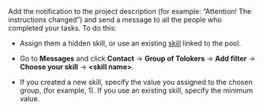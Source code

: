 <Cut title="How can I notify the Toloker of changes in the instructions?">

Add the notification to the project description (for example: “Attention! The instructions changed”) and send a message to all the people who completed your tasks. To do this:

- Assign them a hidden skill, or use an existing [skill](/docs/guide/nav-assign) linked to the pool.

- Go to **Messages** and click **Contact** → **Group of Tolokers** → **Add filter** → **Choose your skill** → **&lt;skill name&gt;**.

- If you created a new skill, specify the value you assigned to the chosen group, (for example, 1). If you use an existing skill, specify the minimum value.

</Cut>
